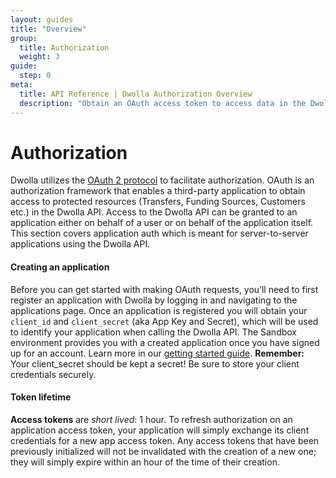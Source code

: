 ```yaml
---
layout: guides
title: "Overview"
group:
  title: Authorization
  weight: 3
guide:
  step: 0
meta:
  title: API Reference | Dwolla Authorization Overview
  description: "Obtain an OAuth access token to access data in the Dwolla API on behalf of an account or application. Grant permission with the client credentials flow."
---
```



# Authorization

Dwolla utilizes the [OAuth 2 protocol](https://oauth.net/2/) to facilitate authorization. OAuth is an authorization framework that enables a third-party application to obtain access to protected resources (Transfers, Funding Sources, Customers etc.) in the Dwolla API. Access to the Dwolla API can be granted to an application either on behalf of a user or on behalf of the application itself. This section covers application auth which is meant for server-to-server applications using the Dwolla API.

#### Creating an application

Before you can get started with making OAuth requests, you’ll need to first register an application with Dwolla by logging in and navigating to the applications page. Once an application is registered you will obtain your `client_id` and `client_secret` (aka App Key and Secret), which will be used to identify your application when calling the Dwolla API. The Sandbox environment provides you with a created application once you have signed up for an account. Learn more in our [getting started guide](https://developers.dwolla.com/guides/sandbox). **Remember:** Your client_secret should be kept a secret! Be sure to store your client credentials securely.

<InlineCTA
  icon={guideIcon}
  text="For more information on getting started in the Sandbox environment, reference our step by step guide."
  href="/guides/sandbox"
/>

#### Token lifetime

**Access tokens** are _short lived_: 1 hour. To refresh authorization on an application access token, your application will simply exchange its client credentials for a new app access token. Any access tokens that have been previously initialized will not be invalidated with the creation of a new one; they will simply expire within an hour of the time of their creation.
